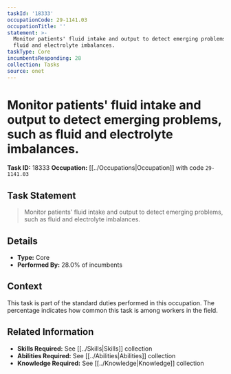 ```yaml
---
taskId: '18333'
occupationCode: 29-1141.03
occupationTitle: ''
statement: >-
  Monitor patients' fluid intake and output to detect emerging problems, such as
  fluid and electrolyte imbalances.
taskType: Core
incumbentsResponding: 28
collection: Tasks
source: onet
---
```

# Monitor patients' fluid intake and output to detect emerging problems, such as fluid and electrolyte imbalances.

**Task ID:** 18333
**Occupation:** [[../Occupations|Occupation]] with code `29-1141.03`

## Task Statement

> Monitor patients' fluid intake and output to detect emerging problems, such as fluid and electrolyte imbalances.

## Details

- **Type:** Core
- **Performed By:** 28.0% of incumbents

## Context

This task is part of the standard duties performed in this occupation. The percentage indicates how common this task is among workers in the field.

## Related Information

- **Skills Required:** See [[../Skills|Skills]] collection
- **Abilities Required:** See [[../Abilities|Abilities]] collection
- **Knowledge Required:** See [[../Knowledge|Knowledge]] collection
